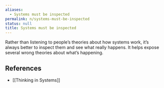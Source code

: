 ```yaml
---
aliases:
  - Systems must be inspected
permalink: n/systems-must-be-inspected
status: null
title: Systems must be inspected
---
```

Rather than listening to people’s theories about how systems work, it’s always better to inspect them and see what really happens. It helps expose several wrong theories about what’s happening.

## References

- [[Thinking in Systems]]
